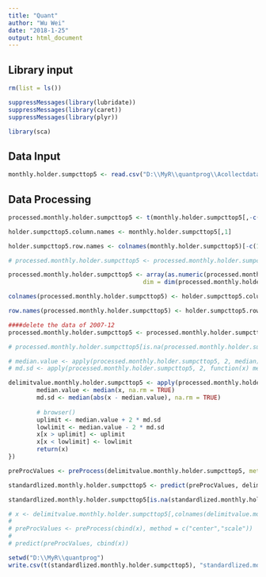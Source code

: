 ```yaml
---
title: "Quant"
author: "Wu Wei"
date: "2018-1-25"
output: html_document
---
```




## Library input
```r
rm(list = ls())

suppressMessages(library(lubridate))
suppressMessages(library(caret))
suppressMessages(library(plyr))

library(sca)

```

## Data Input

```r
monthly.holder.sumpcttop5 <- read.csv("D:\\MyR\\quantprog\\Acollectdata\\monthly.holder.sumpcttop5.csv", stringsAsFactors = FALSE)


```


## Data Processing

```r
processed.monthly.holder.sumpcttop5 <- t(monthly.holder.sumpcttop5[,-c(1,ncol(monthly.holder.sumpcttop5))])

holder.sumpcttop5.column.names <- monthly.holder.sumpcttop5[,1]

holder.sumpcttop5.row.names <- colnames(monthly.holder.sumpcttop5)[-c(1, length(monthly.holder.sumpcttop5))]

# processed.monthly.holder.sumpcttop5 <- processed.monthly.holder.sumpcttop5[-1,]

processed.monthly.holder.sumpcttop5 <- array(as.numeric(processed.monthly.holder.sumpcttop5),
                                      dim = dim(processed.monthly.holder.sumpcttop5))

colnames(processed.monthly.holder.sumpcttop5) <- holder.sumpcttop5.column.names

row.names(processed.monthly.holder.sumpcttop5) <- holder.sumpcttop5.row.names

####delete the data of 2007-12
processed.monthly.holder.sumpcttop5 <- processed.monthly.holder.sumpcttop5[-1,]

# processed.monthly.holder.sumpcttop5[is.na(processed.monthly.holder.sumpcttop5)] <- 0
```

```r

# median.value <- apply(processed.monthly.holder.sumpcttop5, 2, median)
# md.sd <- apply(processed.monthly.holder.sumpcttop5, 2, function(x) median(abs(x - median(x))))

delimitvalue.monthly.holder.sumpcttop5 <- apply(processed.monthly.holder.sumpcttop5, 2, function(x) {
        median.value <- median(x, na.rm = TRUE)
        md.sd <- median(abs(x - median.value), na.rm = TRUE)
        
        # browser()
        uplimit <- median.value + 2 * md.sd
        lowlimit <- median.value - 2 * md.sd
        x[x > uplimit] <- uplimit
        x[x < lowlimit] <- lowlimit
        return(x)
})

```


```r
preProcValues <- preProcess(delimitvalue.monthly.holder.sumpcttop5, method = c("center","scale"))

standardlized.monthly.holder.sumpcttop5 <- predict(preProcValues, delimitvalue.monthly.holder.sumpcttop5)

standardlized.monthly.holder.sumpcttop5[is.na(standardlized.monthly.holder.sumpcttop5)] <- 0
```

```r
# x <- delimitvalue.monthly.holder.sumpcttop5[,colnames(delimitvalue.monthly.holder.sumpcttop5) == "000670.SZ"]
# 
# preProcValues <- preProcess(cbind(x), method = c("center","scale"))
# 
# predict(preProcValues, cbind(x))

```



```r
setwd("D:\\MyR\\quantprog")
write.csv(t(standardlized.monthly.holder.sumpcttop5), "standardlized.monthly.holder.sumpcttop5.csv")


```

